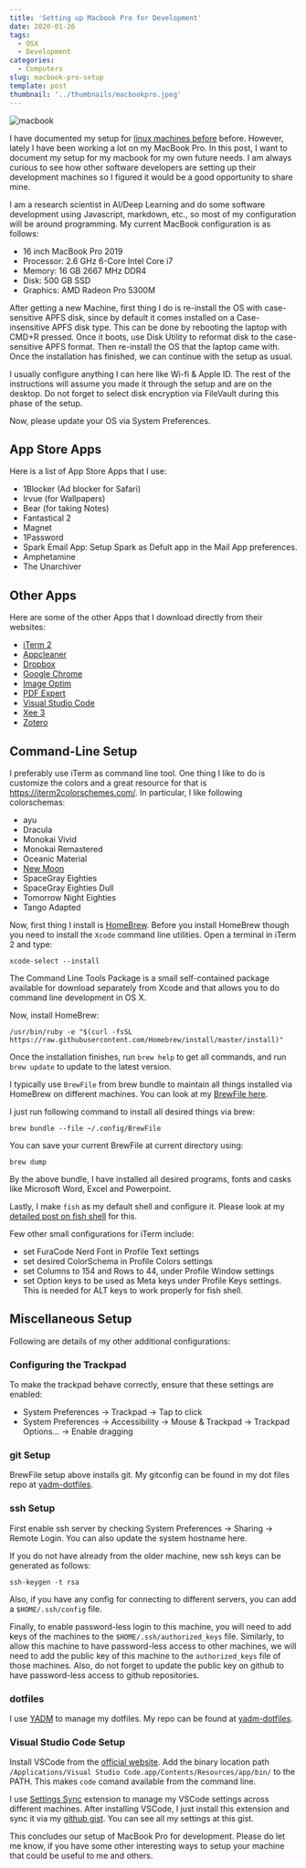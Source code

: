 ```yaml
---
title: 'Setting up Macbook Pro for Development'
date: 2020-01-26
tags:
  - OSX
  - Development
categories:
  - Computers
slug: macbook-pro-setup
template: post
thumbnail: '../thumbnails/macbookpro.jpeg'
---
```


![macbook](https://res.cloudinary.com/sadanandsingh/image/upload/v1580264539/2016_macbook_pro_opa89c.jpg)

I have documented my setup for [linux machines before](/mydlsetup) before. However, lately I have
been working a lot on my MacBook Pro. In this post, I want to document my setup for my macbook for
my own future needs. I am always curious to see how other software developers are setting up their
development machines so I figured it would be a good opportunity to share mine.

I am a research scientist in AI/Deep Learning and do some software development using Javascript,
markdown, etc., so most of my configuration will be around programming. My current MacBook
configuration is as follows:

- 16 inch MacBook Pro 2019
- Processor: 2.6 GHz 6-Core Intel Core i7
- Memory: 16 GB 2667 MHz DDR4
- Disk: 500 GB SSD
- Graphics: AMD Radeon Pro 5300M

After getting a new Machine, first thing I do is re-install the OS with case-sensitive APFS disk,
since by default it comes installed on a Case-insensitive APFS disk type. This can be done by
rebooting the laptop with CMD+R pressed. Once it boots, use Disk Utility to reformat disk to
the case-sensitive APFS format. Then re-install the OS that the laptop came with. Once the installation
has finished, we can continue with the setup as usual.

I usually configure anything I can here like Wi-fi & Apple ID. The rest of the instructions will
assume you made it through the setup and are on the desktop. Do not forget to select disk encryption
via FileVault during this phase of the setup.

Now, please update your OS via System Preferences.

## App Store Apps

Here is a list of App Store Apps that I use:

- 1Blocker (Ad blocker for Safari)
- Irvue (for Wallpapers)
- Bear (for taking Notes)
- Fantastical 2
- Magnet
- 1Password
- Spark Email App: Setup Spark as Defult app in the Mail App preferences.
- Amphetamine
- The Unarchiver

## Other Apps

Here are some of the other Apps that I download directly from their websites:

- [iTerm 2](https://iterm2.com/downloads/beta/iTerm2-3_3_8beta5.zip)
- [Appcleaner](https://freemacsoft.net/appcleaner/)
- [Dropbox](https://www.dropbox.com/)
- [Google Chrome](https://www.google.com/chrome/)
- [Image Optim](https://imageoptim.com/mac)
- [PDF Expert](https://pdfexpert.com/)
- [Visual Studio Code](https://code.visualstudio.com/)
- [Xee 3](https://theunarchiver.com/xee)
- [Zotero](https://www.zotero.org/)

## Command-Line Setup

I preferably use iTerm as command line tool. One thing I like to do is customize the colors and a
great resource for that is https://iterm2colorschemes.com/. In particular, I like following
colorschemas:

- ayu
- Dracula
- Monokai Vivid
- Monokai Remastered
- Oceanic Material
- [New Moon](https://github.com/taniarascia/new-moon/tree/master/iterm2)
- SpaceGray Eighties
- SpaceGray Eighties Dull
- Tomorrow Night Eighties
- Tango Adapted

Now, first thing I install is [HomeBrew](https://brew.sh/). Before you install HomeBrew though you
need to install the `Xcode` command line utilities. Open a terminal in iTerm 2 and type:

```terminal
xcode-select --install
```

The Command Line Tools Package is a small self-contained package available for download separately
from Xcode and that allows you to do command line development in OS X.

Now, install HomeBrew:

```terminal
/usr/bin/ruby -e "$(curl -fsSL https://raw.githubusercontent.com/Homebrew/install/master/install)"
```

Once the installation finishes, run `brew help` to get all commands, and run `brew update` to update
to the latest version.

I typically use `BrewFile` from brew bundle to maintain all things installed via HomeBrew on
different machines. You can look at my
[BrewFile here](https://github.com/sadanand-singh/yadm-dotfiles/blob/osx/.config/Brewfile).

I just run following command to install all desired things via brew:

```terminal
brew bundle --file ~/.config/BrewFile
```

You can save your current BrewFile at current directory using:

```terminal
brew dump
```

By the above bundle, I have installed all desired programs, fonts and casks like Microsoft Word,
Excel and Powerpoint.

Lastly, I make `fish` as my default shell and configure it. Please look at my
[detailed post on fish shell](/fish-shell) for this.

Few other small configurations for iTerm include:

- set FuraCode Nerd Font in Profile Text settings
- set desired ColorSchema in Profile Colors settings
- set Columns to 154 and Rows to 44, under Profile Window settings
- set Option keys to be used as Meta keys under Profile Keys settings. This is needed for ALT keys
  to work properly for fish shell.

## Miscellaneous Setup

Following are details of my other additional configurations:

### Configuring the Trackpad

To make the trackpad behave correctly, ensure that these settings are enabled:

- System Preferences -> Trackpad -> Tap to click
- System Preferences -> Accessibility -> Mouse & Trackpad -> Trackpad Options… -> Enable dragging

### git Setup

BrewFile setup above installs git. My gitconfig can be found in my dot files repo
at [yadm-dotfiles](https://github.com/sadanand-singh/yadm-dotfiles/blob/osx/.gitconfig).

### ssh Setup

First enable ssh server by checking System Preferences -> Sharing -> Remote Login. You can also
update the system hostname here.

If you do not have already from the older machine, new ssh keys can be generated as follows:

```terminal
ssh-keygen -t rsa
```

Also, if you have any config for connecting to different servers, you can add a `$HOME/.ssh/config`
file.

Finally, to enable password-less login to this machine, you will need to add keys of the machines
to the `$HOME/.ssh/authorized_keys` file. Similarly, to allow this machine to have password-less
access to other machines, we will need to add the public key of this machine to the
`authorized_keys` file of those machines. Also, do not forget to update the public key on github
to have password-less access to github repositories.

### dotfiles

I use [YADM](https://yadm.io/) to manage my dotfiles. My repo can be found at
[yadm-dotfiles](https://github.com/sadanand-singh/yadm-dotfiles/blob/osx/.gitconfig).

### Visual Studio Code Setup

Install VSCode from the [official website](https://code.visualstudio.com/). Add the binary location
path `/Applications/Visual Studio Code.app/Contents/Resources/app/bin/` to the PATH. This makes
`code` comand available from the command line.

I use [Settings Sync](https://marketplace.visualstudio.com/items?itemName=Shan.code-settings-sync)
extension to manage my VSCode settings across different machines. After installing VSCode, I just
install this extension and sync it via my [github gist](https://gist.github.com/sadanand-singh/9abce7fe51c5c9ec028cd7e1bf846419). You can see all my settings at this gist.

This concludes our setup of MacBook Pro for development. Please do let me know, if you have some
other interesting ways to setup your machine that could be useful to me and others.
